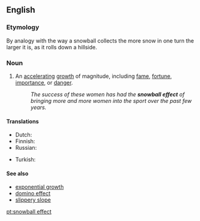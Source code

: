 ==English==
{{wikipedia}}

===Etymology===
By analogy with the way a snowball collects the more snow in one turn the larger it is, as it rolls down a hillside.

===Noun===
{{en-noun|head=[[snowball]] [[effect]]}}

# An [[accelerating]] [[growth]] of magnitude, including [[fame]], [[fortune]], [[importance]], or [[danger]].
#:''The success of these women has had the '''snowball effect''' of bringing more and more women into the sport over the past few years.''

====Translations====
{{trans-top|accelerating growth}}
* Dutch: {{t+|nl|sneeuwbaleffect|n}}
* Finnish: {{t|fi|lumipalloefekti}}
* Russian: {{t|ru|эффе́кт сне́жного ко́ма|m|tr=effékt snéžnovo kóma}}
{{trans-mid}}
* Turkish: {{t+|tr|kar topu etkisi}}
{{trans-bottom}}

====See also====
* [[exponential growth]]
* [[domino effect]]
* [[slippery slope]]

[[pt:snowball effect]]